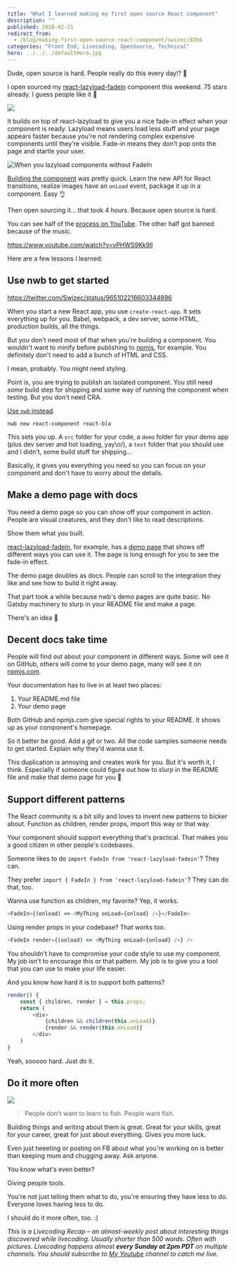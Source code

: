 ```yaml
---
title: "What I learned making my first open source React component"
description: ""
published: 2018-02-21
redirect_from:
  - /blog/making-first-open-source-react-component/swizec/8204
categories: "Front End, Livecoding, OpenSource, Technical"
hero: ../../../defaultHero.jpg
---
```


Dude, open source is hard. People really do this every day!? 🤨

I open sourced my [react-lazyload-fadein](https://github.com/Swizec/react-lazyload-fadein) component this weekend. 75 stars already. I guess people like it 💪

![](./img/Swizec-react-lazyload-fadein-raw-master-react-lazyload-fadein.gif)

It builds on top of react-lazyload to give you a nice fade-in effect when your component is ready. Lazyload means users load less stuff and your page appears faster because you're not rendering complex expensive components until they're visible. Fade-in means they don't pop onto the page and startle your user.

![When you lazyload components without FadeIn](./img/media-3o7TKQN2ni0e1B4gpy-giphy.gif)

[Building the component](https://swizec.com/blog/fade-in-lazy-loaded-images-with-react-and-css-a-quick-guide/) was pretty quick. Learn the new API for React transitions, realize images have an `onLoad` event, package it up in a component. Easy 👌

Then open sourcing it… that took 4 hours. Because open source is hard.

You can see half of the [process on YouTube](https://www.youtube.com/watch?v=vPHWS9Kk9lI). The other half got banned because of the music.

https://www.youtube.com/watch?v=vPHWS9Kk9lI

Here are a few lessons I learned:

## Use nwb to get started

https://twitter.com/Swizec/status/965102216603344896

When you start a new React app, you use `create-react-app`. It sets everything up for you. Babel, webpack, a dev server, some HTML, production builds, all the things.

But you don't need most of that when you're building a component. You wouldn't want to minify before publishing to [npmjs](https://www.npmjs.com/), for example. You definitely don't need to add a bunch of HTML and CSS.

I mean, probably. You might need styling.

Point is, you are trying to publish an isolated component. You still need _some_ build step for shipping and some way of running the component when testing. But you don't need CRA.

[Use `nwb` instead](https://github.com/insin/nwb/blob/master/docs/guides/ReactComponents.md#developing-react-components-and-libraries-with-nwb).

    nwb new react-component react-bla

This sets you up. A `src` folder for your code, a `demo` folder for your demo app (plus dev server and hot loading, yay\\o/), a `test` folder that you should use and I didn't, some build stuff for shipping…

Basically, it gives you everything you need so you can focus on your component and don't have to worry about the details.

## Make a demo page with docs

You need a demo page so you can show off your component in action. People are visual creatures, and they don't like to read descriptions.

Show them what you built.

[react-lazyload-fadein](https://react-lazyload-fadein.now.sh/), for example, has a [demo page](https://react-lazyload-fadein.now.sh/) that shows off different ways you can use it. The page is long enough for you to see the fade-in effect.

The demo page doubles as docs. People can scroll to the integration they like and see how to build it right away.

That part took a while because nwb's demo pages are quite basic. No Gatsby machinery to slurp in your README file and make a page.

There's an idea 🤔

## Decent docs take time

People will find out about your component in different ways. Some will see it on GitHub, others will come to your demo page, many will see it on [npmjs.com](http://npmjs.com).

Your documentation has to live in at least two places:

1.  Your README.md file
2.  Your demo page

Both GitHub and npmjs.com give special rights to your README. It shows up as your component's homepage.

So it better be good. Add a gif or two. All the code samples someone needs to get started. Explain _why_ they'd wanna use it.

This duplication is annoying and creates work for you. But it's worth it, I think. Especially if someone could figure out how to slurp in the README file and make that demo page for you 🤔

## Support different patterns

The React community is a bit silly and loves to invent new patterns to bicker about. Function as children, render props, import this way or that way.

Your component should support everything that's practical. That makes you a good citizen in other people's codebases.

Someone likes to do `import FadeIn from 'react-lazyload-fadein'`? They can.

They prefer `import { FadeIn } from 'react-lazyload-fadein'`? They can do that, too.

Wanna use function as children, my favorite? Yep, it works.

```javascript
<FadeIn>{(onload) => <MyThing onLoad={onload} />}</FadeIn>
```

Using render props in your codebase? That works too.

```javascript
<FadeIn render={(onload) => <MyThing onLoad={onload} />} />
```

You shouldn't have to compromise your code style to use my component. My job isn't to encourage this or that pattern. My job is to give you a tool that you can use to make your life easier.

And you know how hard it is to support both patterns?

```javascript
render() {
    const { children, render } = this.props;
    return (
        <div>
            {children && children(this.onLoad)}
            {render && render(this.onLoad)}
        </div>
    )
}
```

Yeah, sooooo hard. Just do it.

## Do it more often

![](https://swizec.com/wp-content/uploads/2018/02/shia-labeouf-do-it-1.gif)

> People don't want to learn to fish. People want fish.

Building things and writing about them is great. Great for your skills, great for your career, great for just about everything. Gives you more luck.

Even just tweeting or posting on FB about what you're working on is better than keeping mum and chugging away. Ask anyone.

You know what's even better?

Giving people tools.

You're not just telling them what to do, you're ensuring they have less to do. Everyone loves having less to do.

I should do it more often, too. :)

_This is a Livecoding Recap – an almost-weekly post about interesting things discovered while livecoding. Usually shorter than 500 words. Often with pictures. Livecoding happens almost **every Sunday at 2pm PDT** on multiple channels. You should subscribe to [My Youtube](https://www.youtube.com/TheSwizec) channel to catch me live._
